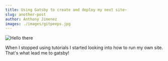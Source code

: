 ```yaml
---
title: Using Gatsby to create and deploy my next site~
slug: another-post
author: Anthony Jimenez
images: ./images/gitpeeps.jpg
---
```


![Hello there](./images/gitpeeps.jpg)

When I stopped using tutorials I started looking into how to run my own site. That's what lead me to gatsby!
